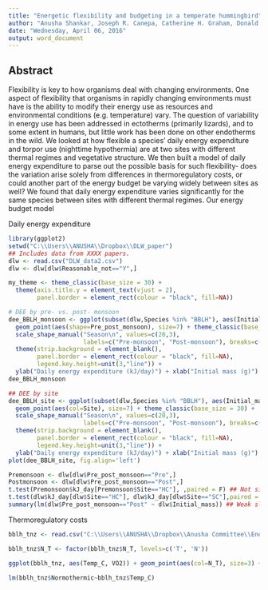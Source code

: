 ```yaml
---
title: "Energetic flexibility and budgeting in a temperate hummingbird"
author: "Anusha Shankar, Joseph R. Canepa, Catherine H. Graham, Donald R. Powers"
date: "Wednesday, April 06, 2016"
output: word_document
---
```


## Abstract
Flexibility is key to how organisms deal with changing environments. One aspect of flexibility that organisms in rapidly changing environments must have is the ability to modify their energy use as resources and environmental conditions (e.g. temperature) vary. The question of variability in energy use has been addressed in ectotherms (primarily lizards), and to some extent in humans, but little work has been done on other endotherms in the wild. We looked at how flexible a species' daily energy expenditure and torpor use (nighttime hypothermia) are at two sites with different thermal regimes and vegetative structure. We then built a model of daily energy expenditure to parse out the possible basis for such flexibility- does the variation arise solely from differences in thermoregulatory costs, or could another part of the energy budget be varying widely between sites as well? We found that daily energy expenditure varies significantly for the same species between sites with different thermal regimes. Our energy budget model 


Daily energy expenditure
```r
library(ggplot2)
setwd("C:\\Users\\ANUSHA\\Dropbox\\DLW_paper")
## Includes data from XXXX papers.
dlw <- read.csv("DLW_data2.csv")
dlw <- dlw[dlw$Reasonable_not=="Y",]

my_theme <- theme_classic(base_size = 30) + 
  theme(axis.title.y = element_text(vjust = 2),
        panel.border = element_rect(colour = "black", fill=NA))

# DEE by pre- vs. post- monsoon
dee_BBLH_monsoon <- ggplot(subset(dlw,Species %in% "BBLH"), aes(Initial_mass, kJ_day)) + 
  geom_point(aes(shape=Pre_post_monsoon), size=7) + theme_classic(base_size = 30) + 
  scale_shape_manual("Season\n", values=c(20,3), 
                     labels=c("Pre-monsoon", "Post-monsoon"), breaks=c("Pre", "Post")) + 
  theme(strip.background = element_blank(),
        panel.border = element_rect(colour = "black", fill=NA),
        legend.key.height=unit(3,"line")) + 
  ylab("Daily energy expenditure (kJ/day)") + xlab("Initial mass (g)")
dee_BBLH_monsoon

## DEE by site
dee_BBLH_site <- ggplot(subset(dlw,Species %in% "BBLH"), aes(Initial_mass, kJ_day)) + 
  geom_point(aes(col=Site), size=7) + theme_classic(base_size = 30) + 
  scale_shape_manual("Season\n", values=c(20,3), 
                     labels=c("Pre-monsoon", "Post-monsoon"), breaks=c("Pre", "Post")) + 
  theme(strip.background = element_blank(),
        panel.border = element_rect(colour = "black", fill=NA),
        legend.key.height=unit(3,"line")) + 
  ylab("Daily energy expenditure (kJ/day)") + xlab("Initial mass (g)")
plot(dee_BBLH_site, fig.align='left')

Premonsoon <- dlw[dlw$Pre_post_monsoon=="Pre",]
Postmonsoon <- dlw[dlw$Pre_post_monsoon=="Post",]
t.test(Premonsoon$kJ_day[Premonsoon$Site=="HC"], ,paired = F) ## Not significant
t.test(dlw$kJ_day[dlw$Site=="HC"], dlw$kJ_day[dlw$Site=="SC"],paired = F) ## Not significant
summary(lm(dlw$Pre_post_monsoon=="Post" ~ dlw$Initial_mass)) ## Weak slope even for Pre-monsoon

```

Thermoregulatory costs
``` r
bblh_tnz <- read.csv("C:\\Users\\ANUSHA\\Dropbox\\Anusha Committee\\Energy budget data\\Broad Bill.csv")

bblh_tnz$N_T <- factor(bblh_tnz$N_T, levels=c('T', 'N'))

ggplot(bblh_tnz, aes(Temp_C, VO2)) + geom_point(aes(col=N_T), size=3) + my_theme

lm(bblh_tnz$Normothermic~bblh_tnz$Temp_C)

```